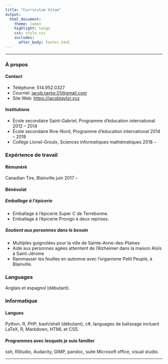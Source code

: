 ```yaml
---
title: "Curriculum Vitae"
output:
  html_document:
    theme: lumen
    highlight: tango
    css: style.css
    includes:
      after_body: footer.html
---
```

***

### À propos

#### Contact

+ Téléphone: 514.952.0327
+ Courriel: [jacob.taylor.01@gmail.com](mailto:jacob.taylor.01@gmail.com)
+ Site Web: [https://jacobtaylor.xyz](https://jacobtaylor.xyz)

#### Institutions

+ École secondaire Saint-Gabriel, Programme d'éducation international 2012 -- 2014
+ École secondaire Rive-Nord, Programme d'éducation international 2014 -- 2018
+ Collège Lionel-Groulx, Sciences informatiques mathématiques 2018 --

### Expérience de travail

#### Rémunéré

Canadian Tire, Blainville juin 2017 -- 

#### Bénévolat

##### Emballage à l'épicerie

+ Emballage à l'épicerie Super C de Terrebonne.
+ Emballage à l'épicerie Provigo à deux reprises.

##### Soutient aux personnes dans le besoin

+ Multiples guignolées pour la ville de Sainte-Anne-des-Plaines
+ Aide aux personnes agées atteintent de l'Alzheimer dans la maison Aloïs à Saint-Jérome
+ Rammasser les feuilles en automne avec l'organisme Petit Peuple, à Blainville.

### Languages

Anglais et espagnol (débutant).

### Informatique

#### Langues

Python, R, PHP, bash/shell (débutant), c#, languages de balissage incluant LaTeX, R, Markdown, HTML et CSS.

#### Programmes avec lesquels je suis familier

ssh, RStudio, Audacity, GIMP, pandoc, suite Microsoft office, visual studio.

***